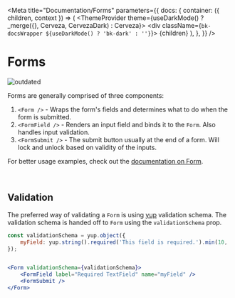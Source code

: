 

<Meta
    title="Documentation/Forms"
    parameters={{
        docs: {
            container: ({ children, context }) => (
                <DocsContainer context={context}>
                    <ThemeProvider theme={useDarkMode() ? _merge({}, Cerveza, CervezaDark) : Cerveza}>
                        <div className={`bk-docsWrapper ${useDarkMode() ? 'bk-dark' : ''}`}>
                            {children}
                        </div>
                    </ThemeProvider>
                </DocsContainer>
            ),
        },
    }}
/>


# Forms

![outdated](https://img.shields.io/badge/-outdated-orange)

Forms are generally comprised of three components:

1. `<Form />` - Wraps the form's fields and determines what to do when the form is submitted.
2. `<FormField />` - Renders an input field and binds it to the `Form`. Also handles input validation.
3. `<FormSubmit />` - The submit button usually at the end of a form. Will lock and unlock based on validity of the inputs.

For better usage examples, check out the [documentation on Form](/?path=/docs/forms-form--general).

<br />

## Validation

The preferred way of validating a `Form` is using [yup](https://github.com/jquense/yup) validation schema. The validation schema
is handed off to `Form` using the `validationSchema` prop.


```jsx
const validationSchema = yup.object({
    myField: yup.string().required('This field is required.').min(10, 'A length of 10 or more is required.'),
});


<Form validationSchema={validationSchema}>
    <FormField label="Required TextField" name="myField" />
    <FormSubmit />
</Form>
```
